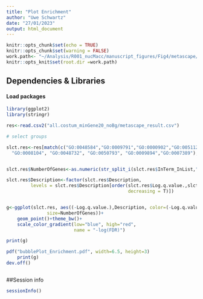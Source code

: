 ```yaml
---
title: "Plot Enrichment"
author: "Uwe Schwartz"
date: "27/01/2023"
output: html_document
---
```


```r
knitr::opts_chunk$set(echo = TRUE)
knitr::opts_chunk$set(warning = FALSE)
work.path<- "~/Analysis/R001_nucMacc/manuscript_figures/Fig4/metascape/"
knitr::opts_knit$set(root.dir =work.path)
```


## Dependencies & Libraries

#### Load packages
```r
library(ggplot2)
library(stringr)
```

```r
res<-read.csv2("all.costum_minGene20_noBg/metascape_result.csv")

# select groups

slct.res<-res[match(c("GO:0048584","GO:0009791","GO:0000902","GO:0051128","GO:0000278",
  "GO:0008104", "GO:0048732", "GO:0050793", "GO:0009894","GO:0007389"),res$Term),]


slct.res$NumberOfGenes<-as.numeric(str_split_i(slct.res$InTerm_InList,"/",1))

slct.res$Description<-factor(slct.res$Description, 
         levels = slct.res$Description[order(slct.res$Log.q.value.,slct.res$LogP, 
                                             decreasing = T)])


g<-ggplot(slct.res, aes((-Log.q.value.),Description, color=(-Log.q.value.),
               size=NumberOfGenes))+
    geom_point()+theme_bw()+
    scale_color_gradient(low="blue", high="red",
                         name = "-log(FDR)")

print(g)

pdf("bubblePlot_Enrichment.pdf", width=6.5, height=3)
    print(g)
dev.off()

```


```r

```



##Session info
```r
sessionInfo()


```